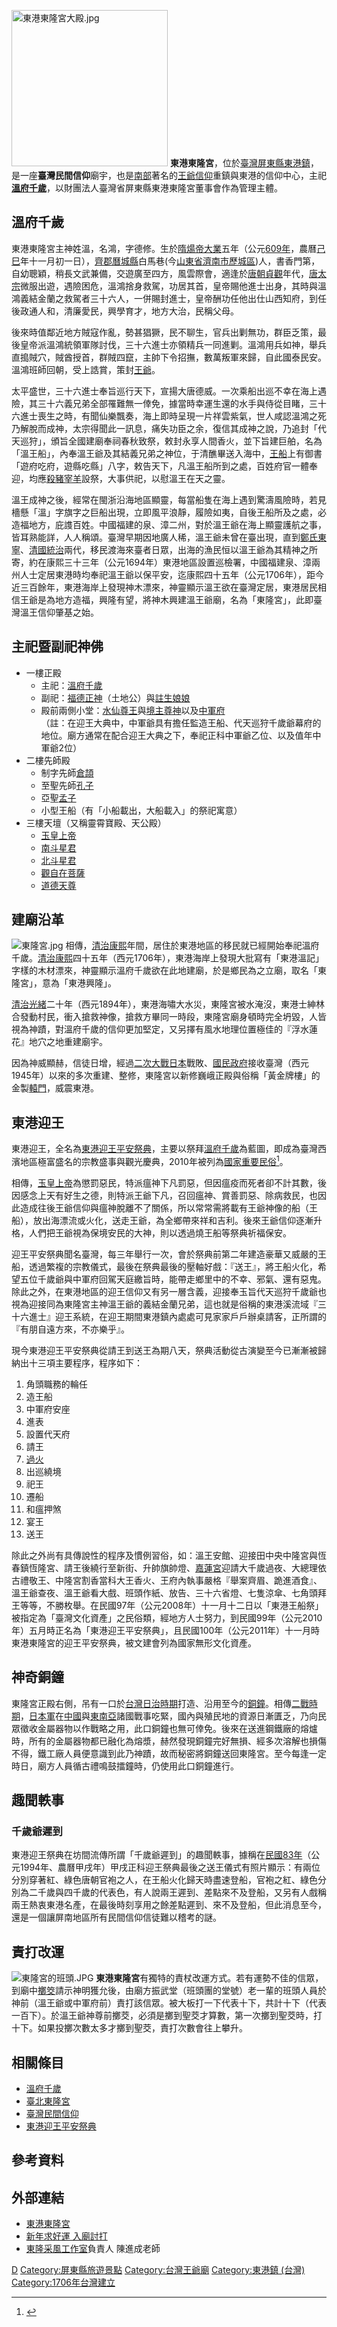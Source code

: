 {{noteTA
|G1=姓氏
}}
{{東亞廟宇
| name = 東港東隆宮
| img = File:東港東隆宮.JPG
| img_capt = 東港東隆宮轅門 -「山川牌樓」
| image_width = 300px
|formername= 
|level = 
|class = 
| location = {{TWN}}[[屏東縣|屏東縣]][[東港鎮_(臺灣)|東港鎮]]東隆街21之1號
| god = [[溫府千歲|溫府千歲]]
| type = 
| struct = 
| open_year = {{QING}}[[康熙|康熙]]四十五年（1706年）
| cere_date = [[東港迎王平安祭典|東港迎王平安祭典]]
|}}

[[File:東港東隆宮大殿.jpg|250px]]
'''東港東隆宮'''，位於[[臺灣|臺灣]][[屏東縣|屏東縣]][[東港鎮_(臺灣)|東港鎮]]，是一座'''臺灣民間信仰'''廟宇，也是[[南臺灣|南部]]著名的[[王爺信仰|王爺信仰]]重鎮與東港的信仰中心，主祀'''[[溫府千歲|溫府千歲]]'''，以財團法人臺灣省屏東縣東港東隆宮董事會作為管理主體。

== 溫府千歲 ==
東港東隆宮主神姓溫，名鴻，字德修。生於[[隋煬帝|隋煬帝]][[大業_(年號)|大業]]五年（公元[[609年|609年]]，農曆[[己巳|己巳]]年十一月初一日），[[齊郡|齊郡]][[曆城縣|曆城縣]]白馬巷(今[[山東省|山東省]][[濟南市|濟南市]][[歷城區|歷城區]])人，書香門第，自幼聰穎，稍長文武兼備，交遊廣至四方，風雲際會，適逢於[[唐朝|唐朝]][[貞觀|貞觀]]年代，[[唐太宗|唐太宗]]微服出遊，遇險困危，溫鴻捨身救駕，功居其首，皇帝賜他進士出身，其時與溫鴻義結金蘭之救駕者三十六人，一併賜封進士，皇帝酬功任他出仕山西知府，到任後政通人和，清廉愛民，興學育才，地方大治，民稱父母。

後來時值鄰近地方賊寇作亂，勢甚猖獗，民不聊生，官兵出剿無功，群臣乏策，最後皇帝派溫鴻統領軍隊討伐，三十六進士亦領精兵一同進剿。溫鴻用兵如神，舉兵直搗賊穴，賊酋授首，群賊四竄，主帥下令招撫，數萬叛軍來歸，自此國泰民安。溫鴻班師回朝，受上誥賞，策封[[王爺|王爺]]。

太平盛世，三十六進士奉旨巡行天下，宣揚大唐德威。一次乘船出巡不幸在海上遇險，其三十六義兄弟全部罹難無一倖免，據當時幸運生還的水手與侍從目睹，三十六進士喪生之時，有聞仙樂飄奏，海上即時呈現一片祥雲紫氣，世人咸認溫鴻之死乃解脫而成神，太宗得聞此一訊息，痛失功臣之余，復信其成神之說，乃追封「代天巡狩」，頒旨全國建廟奉祠春秋致祭，敕封永享人間香火，並下旨建巨舶，名為「溫王船」，內奉溫王爺及其結義兄弟之神位，于清醮畢送入海中，[[王船|王船]]上有御書「遊府吃府，遊縣吃縣」八字，敕告天下，凡溫王船所到之處，百姓府官一體奉迎，均應[[殺豬|殺豬]][[宰羊|宰羊]]設祭，大事供祀，以慰溫王在天之靈。

溫王成神之後，經常在閩浙沿海地區顯靈，每當船隻在海上遇到驚濤風險時，若見檣懸「溫」字旗字之巨船出現，立即風平浪靜，履險如夷，自後王船所及之處，必造福地方，庇謢百姓。中國福建的泉、漳二州，對於溫王爺在海上顯靈護航之事，皆耳熟能詳，人人稱頌。臺灣早期因地廣人稀，溫王爺未曾在臺出現，直到[[鄭氏王朝|鄭氏東寧]]、[[台灣清朝統治時期|清國統治]]兩代，移民渡海來臺者日眾，出海的漁民恒以溫王爺為其精神之所寄，約在康熙三十三年（公元1694年）東港地區設置巡檢署，中國福建泉、漳兩州人士定居東港時均奉祀溫王爺以保平安，迄康熙四十五年（公元1706年），距今近三百餘年，東港海岸上發現神木漂來，神靈顯示溫王欲在臺灣定居，東港居民相信王爺是為地方造福，興隆有望，將神木興建溫王爺廟，名為「東隆宮」，此即臺灣溫王信仰肇基之始。

==主祀暨副祀神佛==
*一樓正殿
**主祀：[[溫府千歲|溫府千歲]]
**副祀：[[福德正神|福德正神]]（土地公）與[[註生娘娘|註生娘娘]]
**殿前兩側小堂：[[水仙尊王|水仙尊王]]與[[境主尊神|境主尊神]]以及[[中軍府|中軍府]]<br>（註：在迎王大典中，中軍爺具有擔任監造王船、代天巡狩千歲爺幕府的地位。廟方通常在配合迎王大典之下，奉祀正科中軍爺乙位、以及值年中軍爺2位）
*二樓先師殿
**制字先師[[倉頡|倉頡]]
**至聖先師[[孔子|孔子]]
**亞聖[[孟子|孟子]]
**小型王船（有「小船載出，大船載入」的祭祀寓意）
*三樓天壇（又稱靈霄寶殿、天公殿）
**[[玉皇上帝|玉皇上帝]]
**[[南斗星君|南斗星君]]
**[[北斗星君|北斗星君]]
**[[觀自在菩薩|觀自在菩薩]]
**[[道德天尊|道德天尊]]

== 建廟沿革 ==
[[File:東隆宮.jpg|thumb]] 
相傳，[[台灣清朝統治時期|清治]][[康熙|康熙]]年間，居住於東港地區的移民就已經開始奉祀溫府千歲。[[台灣清朝統治時期|清治]][[康熙|康熙]]四十五年（西元1706年），東港海岸上發現大批寫有「東港溫記」字樣的木材漂來，神靈顯示溫府千歲欲在此地建廟，於是鄉民為之立廟，取名「東隆宮」，意為「東港興隆」。

[[台灣清朝統治時期|清治]][[光緒|光緒]]二十年（西元1894年），東港海嘯大水災，東隆宮被水淹沒，東港士紳林合發動村民，衝入搶救神像，搶救方畢同一時段，東隆宮廟身頓時完全坍毀，人皆視為神蹟，對溫府千歲的信仰更加堅定，又另擇有風水地理位置極佳的『浮水蓮花』地穴之地重建廟宇。

因為神威顯赫，信徒日增，經過[[二次大戰|二次大戰]][[日本|日本]]戰敗、[[國民政府|國民政府]]接收臺灣（西元1945年）以來的多次重建、整修，東隆宮以新修巍峨正殿與俗稱「黃金牌樓」的金製[[轅門|轅門]]，威震東港。

== 東港迎王 ==
{{Main|東港迎王平安祭典}}
東港迎王，全名為[[東港迎王平安祭典|東港迎王平安祭典]]，主要以祭拜[[溫府千歲|溫府千歲]]為藍圖，即成為臺灣西濱地區極富盛名的宗教盛事與觀光慶典，2010年被列為[[中華民國民俗及有關文物|國家重要民俗]]<ref name="民俗">{{cite news | author = 葉永騫 | title = 東港迎王祭 列國家重要民俗 | date = 2011-11-27 | url = https://news.ltn.com.tw/news/local/paper/542284 | publisher = 自由時報 | accessdate = 2021-10-29 | archive-date = 2021-10-29 | archive-url = https://web.archive.org/web/20211029112342/https://news.ltn.com.tw/news/local/paper/542284 | dead-url = no }}</ref>。

相傳，[[玉皇上帝|玉皇上帝]]為懲罰惡民，特派瘟神下凡罰惡，但因瘟疫而死者卻不計其數，後因感念上天有好生之德，則特派王爺下凡，召回瘟神、賞善罰惡、除病救民，也因此造成往後王爺信仰與瘟神脫離不了關係，所以常常需將載有王爺神像的船（王船），放出海漂流或火化，送走王爺，為全鄉帶來祥和吉利。後來王爺信仰逐漸升格，人們把王爺視為保境安民的大神，則以透過燒王船等祭典祈福保安。

迎王平安祭典聞名臺灣，每三年舉行一次，會於祭典前第二年建造豪華又威嚴的王船，透過繁複的宗教儀式，最後在祭典最後的壓軸好戲：『送王』，將王船火化，希望五位千歲爺與中軍府回駕天庭繳旨時，能帶走鄉里中的不幸、邪氣、還有惡鬼。除此之外，在東港地區的迎王信仰又有另一層含義，迎接奉玉旨代天巡狩千歲爺也視為迎接同為東隆宮主神溫王爺的義結金蘭兄弟，這也就是俗稱的東港溪流域『三十六進士』迎王系統，在迎王期間東港鎮內處處可見家家戶戶辦桌請客，正所謂的『有朋自遠方來，不亦樂乎』。
 
現今東港迎王平安祭典從請王到送王為期八天，祭典活動從古演變至今已漸漸被歸納出十三項主要程序，程序如下：

#角頭職務的輪任
#造王船
#中軍府安座
#進表
#設置代天府
#請王
#[[踏火|過火]]
#出巡繞境
#祀王
#遷船
#和瘟押煞
#宴王
#送王

除此之外尚有具傳說性的程序及慣例習俗，如：溫王安館、迎接田中央中隆宮與恆春鎮恆隆宮、請王後繞行至新街、升帥旗帥燈、[[嘉蓮宮|嘉蓮宮]]迎請大千歲過夜、大總理依古禮敬王、中隆宮割香當科大王香火、王府內執事嚴格『舉案齊眉、跪進酒食』、溫王爺查夜、溫王爺看大戲、班頭作紙、放告、三十六省燈、七隻涼傘、七角頭拜王等等，不勝枚舉。在民國97年（公元2008年）十一月十二日以「東港王船祭」被指定為「臺灣文化資產」之民俗類，經地方人士努力，到民國99年（公元2010年）五月時正名為「東港迎王平安祭典」，且民國100年（公元2011年）十一月時東港東隆宮的迎王平安祭典，被文建會列為國家無形文化資產。

==神奇銅鐘==
東隆宮正殿右側，吊有一口於[[台灣日治時期|台灣日治時期]]打造、沿用至今的[[銅鐘|銅鐘]]。相傳[[二次大戰|二戰時期]]，[[日本軍|日本軍]]在[[中國|中國]]與[[東南亞|東南亞]]諸國戰事吃緊，國內與殖民地的資源日漸匱乏，乃向民眾徵收金屬器物以作戰略之用，此口銅鐘也無可倖免。後來在送進鋼鐵廠的熔爐時，所有的金屬器物都已融化為熔漿，赫然發現銅鐘完好無損、經多次溶解也損傷不得，鐵工廠人員便意識到此乃神蹟，故而秘密將銅鐘送回東隆宮。至今每逢一定時日，廟方人員循古禮鳴鼓擂鐘時，仍使用此口銅鐘進行。

==趣聞軼事==
===千歲爺遲到===
東港迎王祭典在坊間流傳所謂「千歲爺遲到」的趣聞軼事，據稱在[[民國83年|民國83年]]（公元1994年、農曆甲戌年）甲戌正科迎王祭典最後之送王儀式有照片顯示：有兩位分別穿著紅、綠色唐朝官袍之人，在王船火化歸天時盡速登船，官袍之紅、綠色分別為二千歲與四千歲的代表色，有人說兩王遲到、差點來不及登船，又另有人戲稱兩王熱衷東港名產，在最後時刻享用之餘差點遲到、來不及登船，但此消息至今，還是一個讓屏南地區所有民間信仰信徒難以稽考的謎。

== 責打改運 ==
[[File:東隆宮的班頭.JPG|thumb]]
'''東港東隆宮'''有獨特的責杖改運方式。若有運勢不佳的信眾，到廟中[[擲筊|擲筊]]請示神明獲允後，由廟方振武堂（班頭團的堂號）老一輩的班頭人員於神前（溫王爺或中軍府前）責打該信眾。被大板打一下代表十下，共計十下（代表一百下）。於溫王爺神尊前擲茭，必須是擲到聖茭才算數，第一次擲到聖茭時，打十下。如果投擲次數太多才擲到聖茭，責打次數會往上攀升。

== 相關條目 ==
*[[溫府千歲|溫府千歲]]
*[[台北東隆宮|臺北東隆宮]]
*[[台灣民間信仰|臺灣民間信仰]]
*[[東港迎王平安祭典|東港迎王平安祭典]]

== 參考資料 ==
{{reflist}}

== 外部連結 ==
{{commons category|Donglong Temple}}
*[http://www.66.org.tw/ 東港東隆宮] {{Wayback|url=http://www.66.org.tw/ |date=20210311041901 }}
*[http://www.libertytimes.com.tw/r-s/r-s040123-1.htm 新年求好運 入廟討打 ] {{Wayback|url=http://www.libertytimes.com.tw/r-s/r-s040123-1.htm |date=20131104012935 }}
*[https://web.archive.org/web/20091003041938/http://tw.myblog.yahoo.com/otoro-900701 東隆采風工作室]負責人  陳進成老師

{{Coord|22|27|46.9|N|120|26|55.7|E|display=title}}
[[Category:屏東縣廟宇|D]]
[[Category:屏東縣旅遊景點|Category:屏東縣旅遊景點]]
[[Category:台灣王爺廟|Category:台灣王爺廟]]
[[Category:東港鎮_(台灣)|Category:東港鎮 (台灣)]]
[[Category:1706年台灣建立|Category:1706年台灣建立]]